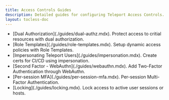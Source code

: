 ```yaml
---
title: Access Controls Guides
description: Detailed guides for configuring Teleport Access Controls.
layout: tocless-doc
---
```


<ul>
  <ScopedBlock scope={["cloud", "enterprise"]}>
  <li>
    [Dual Authorization](./guides/dual-authz.mdx). Protect access to critial resources with dual authorization.
  </li>
  </ScopedBlock>
  <li>
    [Role Templates](./guides/role-templates.mdx). Setup dynamic access policies with Role Templates.
  </li>
  <li>
    [Impersonating Teleport Users](./guides/impersonation.mdx). Create certs for CI/CD using impersonation.
  </li>
  <li>
    [Second Factor - WebAuthn](./guides/webauthn.mdx). Add Two-Factor Authentication through WebAuthn.
  </li>
  <li>
    [Per-session MFA](./guides/per-session-mfa.mdx). Per-session Multi-Factor Authentication.
  </li>
  <li>
    [Locking](./guides/locking.mdx). Lock access to active user sessions or hosts.
  </li>
</ul>
